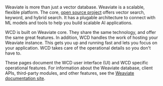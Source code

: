 Weaviate is more than just a vector database. Weaviate is a scalable, flexible platform. The core, [open source project](https://github.com/weaviate/weaviate) offers vector search, keyword, and hybrid search. It has a plugable architecture to connect with ML models and tools to help you build scalable AI applications.

WCD is built on Weaviate core. They share the same technology, and offer the same great features. In addition, WCD handles the work of hosting your Weaviate instance. This gets you up and running fast and lets you focus on your application. WCD takes care of the operational details so you don't have to.

These pages document the WCD user interface (UI) and WCD specific operational features. For information about the Weaviate database, client APIs, third-party modules, and other features, see the [Weaviate documentation site](/developers/weaviate).
